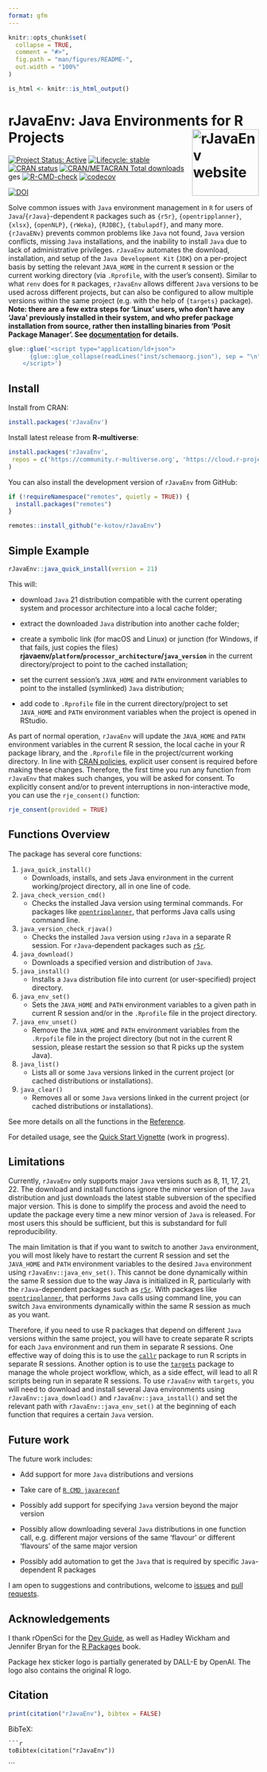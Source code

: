 ```yaml
---
format: gfm
---
```


<!-- README.md is generated from README.Rmd. Please edit that file -->

```r
knitr::opts_chunk$set(
  collapse = TRUE,
  comment = "#>",
  fig.path = "man/figures/README-",
  out.width = "100%"
)

is_html <- knitr::is_html_output()
```



# rJavaEnv: Java Environments for R Projects <a href="https://www.ekotov.pro/rJavaEnv/"><img src="man/figures/logo.png" align="right" height="134" alt="rJavaEnv website" /></a>

<!-- badges: start -->

[![Project Status: Active](https://www.repostatus.org/badges/latest/active.svg)](https://www.repostatus.org/#active)
[![Lifecycle: stable](https://img.shields.io/badge/lifecycle-stable-brightgreen.svg)](https://lifecycle.r-lib.org/articles/stages.html#stable){target="_blank"} [![CRAN status](https://www.r-pkg.org/badges/version/rJavaEnv)](https://CRAN.R-project.org/package=rJavaEnv){target="_blank"}
[![CRAN/METACRAN Total downloads](https://cranlogs.r-pkg.org/badges/grand-total/rJavaEnv?color=blue)](https://CRAN.R-project.org/package=rJavaEnv){target="_blank"}ges
[![R-CMD-check](https://github.com/e-kotov/rJavaEnv/actions/workflows/R-CMD-check.yaml/badge.svg)](https://github.com/e-kotov/rJavaEnv/actions/workflows/R-CMD-check.yaml)
<!-- [![pkgcheck](https://github.com/e-kotov/rJavaEnv/workflows/pkgcheck/badge.svg)](https://github.com/e-kotov/rJavaEnv/actions?query=workflow%3Apkgcheck) -->
[![codecov](https://codecov.io/github/e-kotov/rJavaEnv/graph/badge.svg?token=2UKGZVNO5V)](https://app.codecov.io/github/e-kotov/rJavaEnv)

[![DOI](https://zenodo.org/badge/DOI/10.5281/zenodo.11403009.svg)](https://dx.doi.org/10.5281/zenodo.11403009)

<!-- badges: end -->

Solve common issues with `Java` environment management in `R` for users of `Java`/`{rJava}`-dependent `R` packages such as `{r5r}`, `{opentripplanner}`, `{xlsx}`, `{openNLP}`, `{rWeka}`, `{RJDBC}`, `{tabulapdf}`, and many more. `{rJavaENv}` prevents common problems like `Java` not found, `Java` version conflicts, missing `Java` installations, and the inability to install `Java` due to lack of administrative privileges. `rJavaEnv` automates the download, installation, and setup of the `Java Development Kit` (`JDK`) on a per-project basis by setting the relevant `JAVA_HOME` in the current `R` session or the current working directory (via `.Rprofile`, with the user's consent). Similar to what `renv` does for `R` packages, `rJavaEnv` allows different `Java` versions to be used across different projects, but can also be configured to allow multiple versions within the same project (e.g. with the help of `{targets}` package). **Note: there are a few extra steps for 'Linux' users, who don't have any 'Java' previously installed in their system, and who prefer package installation from source, rather then installing binaries from 'Posit Package Manager'. See [documentation](https://www.ekotov.pro/rJavaEnv/articles/rJavaEnv.html#note-linux) for details.**




```r
glue::glue('<script type="application/ld+json">
      {glue::glue_collapse(readLines("inst/schemaorg.json"), sep = "\n")}
    </script>')
```

## Install

Install from CRAN:

```r
install.packages('rJavaEnv')
```

Install latest release from **R-multiverse**:

```r
install.packages('rJavaEnv',
 repos = c('https://community.r-multiverse.org', 'https://cloud.r-project.org')
)
```

You can also install the development version of `rJavaEnv` from GitHub:

```r
if (!requireNamespace("remotes", quietly = TRUE)) {
  install.packages("remotes")
}

remotes::install_github("e-kotov/rJavaEnv")
```

## Simple Example

```r
rJavaEnv::java_quick_install(version = 21)
```

This will:

  - download `Java` 21 distribution compatible with the current operating system and processor architecture into a local cache folder;
  
  - extract the downloaded `Java` distribution into another cache folder;
  
  - create a symbolic link (for macOS and Linux) or junction (for Windows, if that fails, just copies the files) **rjavaenv/`platform`/`processor_architecture`/`java_version`** in the current directory/project to point to the cached installation;
  
  - set the current session's `JAVA_HOME` and `PATH` environment variables to point to the installed (symlinked) `Java` distribution;
  
  - add code to `.Rprofile` file in the current directory/project to set `JAVA_HOME` and `PATH` environment variables when the project is opened in RStudio.


As part of normal operation, `rJavaEnv` will update the `JAVA_HOME` and `PATH` environment variables in the current R session, the local cache in your R package library, and the `.Rprofile` file in the project/current working directory. In line with [CRAN policies](https://cran.r-project.org/web/packages/policies.html),  explicit user consent is required before making these changes. Therefore, the first time you run any function from `rJavaEnv` that makes such changes, you will be asked for consent. To explicitly consent and/or to prevent interruptions in non-interactive mode, you can use the `rje_consent()` function:

```r
rje_consent(provided = TRUE)
```

## Functions Overview

The package has several core functions:

1. `java_quick_install()`
   * Downloads, installs, and sets Java environment in the current working/project directory, all in one line of code.

2. `java_check_version_cmd()`
   * Checks the installed Java version using terminal commands. For packages like [`opentripplanner`](https://github.com/ropensci/opentripplanner){target="_blank"}, that performs Java calls using command line.
   
3. `java_version_check_rjava()`
   * Checks the installed `Java` version using `rJava` in a separate R session. For `rJava`-dependent packages such as [`r5r`](https://github.com/ipeaGIT/r5r){target="_blank"}.

4. `java_download()`
   * Downloads a specified version and distribution of `Java`.

5. `java_install()`
   * Installs a `Java` distribution file into current (or user-specified) project directory.

6. `java_env_set()`
   * Sets the `JAVA_HOME` and `PATH` environment variables to a given path in current R session and/or in the `.Rprofile` file in the project directory.

7. `java_env_unset()`
   * Remove the `JAVA_HOME` and `PATH` environment variables from the `.Rrpofile` file in the project directory (but not in the current R session, please restart the session so that R picks up the system Java).

8. `java_list()`
   * Lists all or some `Java` versions linked in the current project (or cached distributions or installations).
   
9. `java_clear()`
   * Removes all or some `Java` versions linked in the current project (or cached distributions or installations).

See more details on all the functions in the [Reference](https://www.ekotov.pro/rJavaEnv/reference/index.html){target="_blank"}.


For detailed usage, see the [Quick Start Vignette](https://www.ekotov.pro/rJavaEnv/articles/rJavaEnv.html) (work in progress).

## Limitations

Currently, `rJavaEnv` only supports major `Java` versions such as 8, 11, 17, 21, 22. The download and install functions ignore the minor version of the `Java` distribution and just downloads the latest stable subversion of the specified major version. This is done to simplify the process and avoid the need to update the package every time a new minor version of `Java` is released. For most users this should be sufficient, but this is substandard for full reproducibility.

The main limitation is that if you want to switch to another `Java` environment, you will most likely have to restart the current R session and set the `JAVA_HOME` and `PATH` environment variables to the desired `Java` environment using `rJavaEnv::java_env_set()`. This cannot be done dynamically within the same R session due to the way Java is initialized in R, particularly with the `rJava`-dependent packages such as [`r5r`](https://github.com/ipeaGIT/r5r){target="_blank"}. With packages like [`opentripplanner`](https://github.com/ropensci/opentripplanner){target="_blank"}, that performs `Java` calls using command line, you can switch `Java` environments dynamically within the same R session as much as you want.

Therefore, if you need to use R packages that depend on different `Java` versions within the same project, you will have to create separate R scripts for each `Java` environment and run them in separate R sessions. One effective way of doing this is to use the [`callr`](https://github.com/r-lib/callr){target="_blank"} package to run R scripts in separate R sessions. Another option is to use the [`targets`](https://github.com/ropensci/targets){target="_blank"} package to manage the whole project workflow, which, as a side effect, will lead to all R scripts being run in separate R sessions. To use `rJavaEnv` with `targets`, you will need to download and install several Java environments using `rJavaEnv::java_download()` and `rJavaEnv::java_install()` and set the relevant path with `rJavaEnv::java_env_set()` at the beginning of each function that requires a certain `Java` version.

## Future work

The future work includes:

  - Add support for more `Java` distributions and versions
  
  - Take care of [`R CMD javareconf`](https://solutions.posit.co/envs-pkgs/using-rjava/#reconfigure-r){target="_blank"}
  
  - Possibly add support for specifying `Java` version beyond the major version
  
  - Possibly allow downloading several `Java` distributions in one function call, e.g. different major versions of the same 'flavour' or different 'flavours' of the same major version
  
  - Possibly add automation to get the `Java` that is required by specific `Java`-dependent R packages
  
I am open to suggestions and contributions, welcome to [issues](https://github.com/e-kotov/rJavaEnv/issues){target="_blank"} and [pull requests](https://github.com/e-kotov/rJavaEnv/pulls){target="_blank"}.
  

## Acknowledgements

I thank rOpenSci for the [Dev Guide](https://devguide.ropensci.org/){target="_blank"}, as well as Hadley Wickham and Jennifer Bryan for the [R Packages](https://r-pkgs.org/){target="_blank"} book.

Package hex sticker logo is partially generated by DALL-E by OpenAI. The logo also contains the original R logo.

## Citation

```r
print(citation("rJavaEnv"), bibtex = FALSE)
```

BibTeX:
```
```r
toBibtex(citation("rJavaEnv"))
```
```
